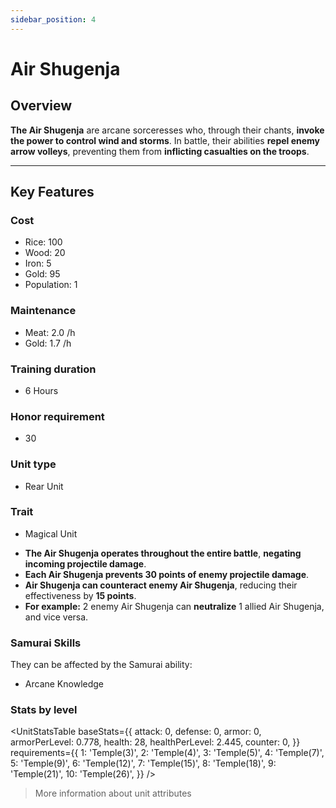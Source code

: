 ```yaml
---
sidebar_position: 4
---
```



# Air Shugenja

## Overview

**The Air Shugenja** are arcane sorceresses who, through their chants, **invoke the power to control wind and storms**. In battle, their abilities **repel enemy arrow volleys**, preventing them from **inflicting casualties on the troops**.  

---

## Key Features

### Cost
- Rice: 100  
- Wood: 20  
- Iron: 5  
- Gold: 95  
- Population: 1

### Maintenance
- Meat: 2.0 /h  
- Gold: 1.7 /h

### Training duration
- 6 Hours

### Honor requirement
- 30

### Unit type
- <Link to="../#rear-units">Rear Unit</Link>

### Trait
- <Link to="../#magical-units">Magical Unit</Link>

<Admonition type="tip" title="Magic Effect – Winds of Evasion">
  <ul>
    <li><strong>The Air Shugenja operates throughout the entire battle</strong>, <strong>negating incoming projectile damage</strong>.</li>
    <li><strong>Each Air Shugenja prevents 30 points of enemy projectile damage</strong>.</li>
    <li><strong>Air Shugenja can counteract enemy Air Shugenja</strong>, reducing their effectiveness by <strong>15 points</strong>.</li>
    <li><strong>For example:</strong> 2 enemy Air Shugenja can <strong>neutralize</strong> 1 allied Air Shugenja, and vice versa.</li>
  </ul>
</Admonition>

### Samurai Skills  
They can be affected by the Samurai ability:  
- <Link to="../../samurais/knowledge-skills#arcane-knowledge">Arcane Knowledge</Link>

### Stats by level

<UnitStatsTable
  baseStats={{
    attack: 0,
    defense: 0,
    armor: 0,
    armorPerLevel: 0.778,
    health: 28,
    healthPerLevel: 2.445,
    counter: 0,
  }}
  requirements={{
    1: 'Temple(3)',
    2: 'Temple(4)',
    3: 'Temple(5)',
    4: 'Temple(7)',
    5: 'Temple(9)',
    6: 'Temple(12)',
    7: 'Temple(15)',
    8: 'Temple(18)',
    9: 'Temple(21)',
    10: 'Temple(26)',
  }}
/>

> <Link to="../#attributes">More information about unit attributes</Link>
